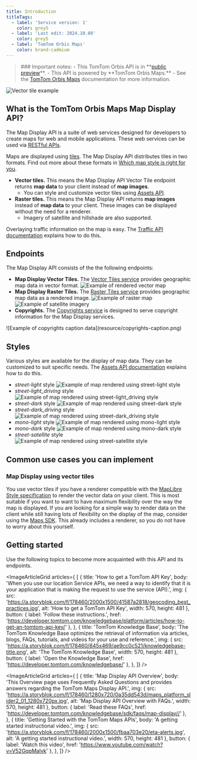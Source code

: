 ```yaml
---
title: Introduction
titleTags:
  - label: 'Service version: 1'
    color: grey5
  - label: 'Last edit: 2024.10.08'
    color: grey5
  - label: 'TomTom Orbis Maps'
    color: brand-cadmium
---
```


<Blockquote type="announcement" hasIcon>
### Important notes:
- This TomTom Orbis API is in **<a href="https://developer.tomtom.com/public-preview">public preview</a>**.
- This API is powered by **TomTom Orbis Maps.**
- See the <a href="/tomtom-orbis-maps/documentation/introduction">TomTom Orbis Maps</a> documentation for more information.
</Blockquote>

![Vector tile example](resource/orbis-main-example.png)

## What is the TomTom Orbis Maps Map Display API?

The Map Display API is a suite of web services designed for developers to create maps for web and mobile applications. These web services can be used via  [RESTful APIs](http://en.wikipedia.org/wiki/Representational_state_transfer).

Maps are displayed using  [tiles](./zoom-levels-and-tile-grid). The Map Display API distributes tiles in two formats. Find out more about these formats in [Which map style is right for you](https://developer.tomtom.com/blog/decoded/raster-versus-vector-which-map-style-right-you).

- **Vector tiles.** This means the Map Display API Vector Tile endpoint returns **map data** to your client instead of **map images**.
  - You can style and customize vector tiles using [Assets API](../../../assets-api/documentation/tomtom-orbis-maps/product-information/introduction).
- **Raster tiles.** This means the Map Display API returns **map images** instead of **map data** to your client. These images can be displayed without the need for a renderer.
  - Imagery of satellite and hillshade are also supported.

Overlaying traffic information on the map is easy. The  [Traffic API documentation](/traffic-api/documentation/tomtom-orbis-maps/introduction)  explains how to do this.

## Endpoints

The Map Display API consists of the the following endpoints:

- **Map Display Vector Tiles.** The  [Vector Tiles service](./vector-service)  provides geographic map data in vector format.
![Example of rendered vector map](resource/displayapi-vector-tile.png)
- **Map Display Raster Tiles.** The  [Raster Tiles service](./raster-service)  provides geographic map data as a rendered image.
![Example of raster map](resource/displayapi-raster-tile.png)
![Example of satellite imagery](resource/displayapi-satellite-tile.png)
- **Copyrights.** The  [Copyrights service](./copyrights)  is designed to serve copyright information for the Map Display services.
<ContentWrapper maxWidth="360px" objectFit="contain">
    ![Example of copyrights caption data](resource/copyrights-caption.png)
</ContentWrapper>

## Styles

Various styles are available for the display of map data. They can be customized to suit specific needs. The [Assets API documentation](https://developer.tomtom.com/assets-api/documentation/tomtom-orbis-maps/product-information/introduction) explains how to do this.

- *street-light* style
![Example of map rendered using street-light style](resource/STREET-LIGHT.png)
- *street-light_driving* style
![Example of map rendered using street-light_driving style](resource/STREET-LIGHT-DRIVING.png)
- *street-dark* style
![Example of map rendered using street-dark style](resource/STREET-DARK.png)
- *street-dark_driving* style
![Example of map rendered using street-dark_driving style](resource/STREET-DARK-DRIVING.png)
- *mono-light* style
![Example of map rendered using mono-light style](resource/MONO-LIGHT.png)
- *mono-dark* style
![Example of map rendered using mono-dark style](resource/MONO-DARK.png)
- *street-satellite* style
![Example of map rendered using street-satellite style](resource/STREET-SATELLITE.png)

## Common use cases you can implement  

### Map Display using vector tiles

You use vector tiles if you have a renderer compatible with the  [MapLibre Style specification](https://maplibre.org/maplibre-style-spec/)  to render the vector data on your client. This is most suitable if you want to want to have maximum flexibility over the way the map is displayed. If you are looking for a simple way to render data on the client while still having lots of flexibility on the display of the map, consider using the  [Maps SDK](/maps/android/introduction/introduction). This already includes a renderer, so you do not have to worry about this yourself.

## Getting started

Use the following topics to become more acquainted with this API and its endpoints.  

<ImageArticleGrid  articles={
[
  {
    title: 'How to get a TomTom API Key',
    body: 'When you use our location Service APIs, we need a way to identify that it is your application that is making the request to use the service (API).',
    img: {
      src: 'https://a.storyblok.com/f/178460/2000x1500/41587a2818/geocoding_best_practices.jpg',
      alt: 'How to get a TomTom API Key',
      width: 570,
      height: 481
    },
    button: {
        label: 'Follow these instructions.',
        href: 'https://developer.tomtom.com/knowledgebase/platform/articles/how-to-get-an-tomtom-api-key/'
    },
  },
  {
    title: 'TomTom Knowledge Base',
    body: 'The TomTom Knowledge Base optimizes the retrieval of information via articles, blogs, FAQs, tutorials, and videos for your use and reference.',
    img: {
      src: 'https://a.storyblok.com/f/178460/845x469/ae9cc0c521/knowledgebase-title.png',
      alt: 'The TomTom Knowledge Base',
      width: 570,
      height: 481
    },
    button: {
        label: 'Open the Knowledge Base',
        href: 'https://developer.tomtom.com/knowledgebase/'
    },
  },
]} />  

<ImageArticleGrid  articles={
[
  {
    title: 'Map Display API Overview',
    body: 'This Overview page uses Frequently Asked Questions and provides answers regarding the TomTom Maps Display API.',
    img: {
      src: 'https://a.storyblok.com/f/178460/1280x720/0a35dd543d/maps_platform_slider2_01_1280x720px.jpg', 
      alt: 'Map Display API Overview with FAQs.',
      width: 570,
      height: 481
    },
    button: {
      label: 'Read these FAQs',
      href: 'https://developer.tomtom.com/knowledgebase/sdk/faqs/map-display//'
    },
  },
  {
    title: 'Getting Started with the TomTom Maps APIs',
    body: 'A getting started instructional video.',
    img: {
      src: 'https://a.storyblok.com/f/178460/2000x1500/fbaa703e20/eta-alerts.jpg',
      alt: 'A getting started instructional video.',
      width: 570,
      height: 481
    },
    button: {
      label: 'Watch this video',
      href: 'https://www.youtube.com/watch?v=V52GqpMalvk'
    },
  },
]} />  
